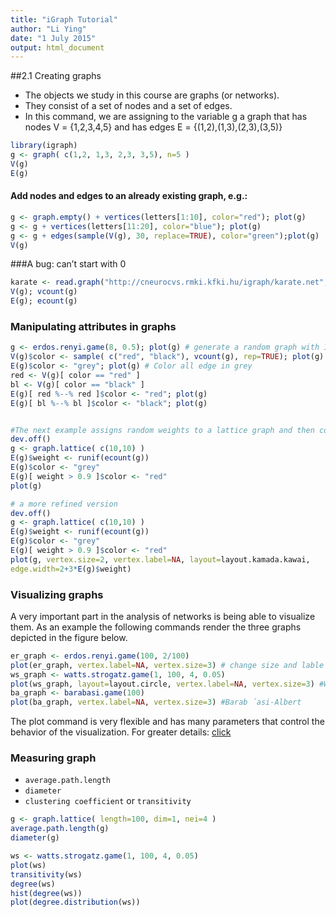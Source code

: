 ```yaml
---
title: "iGraph Tutorial"
author: "Li Ying"
date: "1 July 2015"
output: html_document
---
```

##2.1 Creating graphs

- The objects we study in this course are graphs (or networks).  
- They consist of a set of nodes and a set of edges.  
- In this command, we are assigning to the variable g a graph that has nodes V = {1,2,3,4,5} and has edges E = {(1,2),(1,3),(2,3),(3,5)}
```r
library(igraph)
g <- graph( c(1,2, 1,3, 2,3, 3,5), n=5 )
V(g)
E(g)

```

#### Add nodes and edges to an already existing graph, e.g.:

```r
g <- graph.empty() + vertices(letters[1:10], color="red"); plot(g)
g <- g + vertices(letters[11:20], color="blue"); plot(g)
g <- g + edges(sample(V(g), 30, replace=TRUE), color="green");plot(g)
V(g)


```

###A bug: can't start with 0
```r
karate <- read.graph("http://cneurocvs.rmki.kfki.hu/igraph/karate.net", format="pajek")
V(g); vcount(g)
E(g); ecount(g)
```

### Manipulating attributes in graphs
```r
g <- erdos.renyi.game(8, 0.5); plot(g) # generate a random graph with 10 nodes, assigns
V(g)$color <- sample( c("red", "black"), vcount(g), rep=TRUE); plot(g) # Assign random color to node
E(g)$color <- "grey"; plot(g) # Color all edge in grey
red <- V(g)[ color == "red" ]
bl <- V(g)[ color == "black" ]
E(g)[ red %--% red ]$color <- "red"; plot(g) 
E(g)[ bl %--% bl ]$color <- "black"; plot(g) 


#The next example assigns random weights to a lattice graph and then colors the ones having weight over 0.9 red, and the rest grey.
dev.off()
g <- graph.lattice( c(10,10) )
E(g)$weight <- runif(ecount(g))
E(g)$color <- "grey"
E(g)[ weight > 0.9 ]$color <- "red"
plot(g)

# a more refined version
dev.off()
g <- graph.lattice( c(10,10) )
E(g)$weight <- runif(ecount(g))
E(g)$color <- "grey"
E(g)[ weight > 0.9 ]$color <- "red"
plot(g, vertex.size=2, vertex.label=NA, layout=layout.kamada.kawai,
edge.width=2+3*E(g)$weight)

```

### Visualizing graphs
A very important part in the analysis of networks is being able to visualize them. As an example the following commands render the three graphs depicted in the figure below.
```r
er_graph <- erdos.renyi.game(100, 2/100)
plot(er_graph, vertex.label=NA, vertex.size=3) # change size and lable #Erd ̈os-R ́enyi
ws_graph <- watts.strogatz.game(1, 100, 4, 0.05)
plot(ws_graph, layout=layout.circle, vertex.label=NA, vertex.size=3) #Watts-Strogatz
ba_graph <- barabasi.game(100)
plot(ba_graph, vertex.label=NA, vertex.size=3) #Barab ́asi-Albert

```

The plot command is very flexible and has many parameters that control the behavior of the visualization. For greater details: [click](http://127.0.0.1:28744/library/igraph/html/plot.common.html)

### Measuring graph
- `average.path.length`
- `diameter`
- `clustering coefficient` or `transitivity`
```r
g <- graph.lattice( length=100, dim=1, nei=4 )
average.path.length(g)
diameter(g)

ws <- watts.strogatz.game(1, 100, 4, 0.05)
plot(ws)
transitivity(ws)
degree(ws)
hist(degree(ws))
plot(degree.distribution(ws))
```



